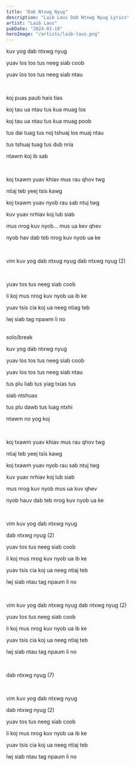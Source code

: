 ```yaml
---
title: "Dab Ntxwg Nyug"
description: "Laib Laus Dab Ntxwg Nyug Lyrics"
artist: "Laib Laus"
pubDate: "2024-03-19"
heroImage: "/artists/laib-laus.png"
---
```


kuv yog dab ntxwg nyug

yuav los tos tus neeg siab coob

yuav los tos tus neeg siab ntau

<br />

koj puas paub hais tias

koj tau ua ntau tus kua muag los

koj tau ua ntau tus kua muag poob

tus dai tuag tus noj tshuaj
los muaj ntau

tus tshuaj tuag tus dub nria

ntawm koj ib sab

<br />

koj txawm yuav khiav mus rau qhov twg

ntiaj teb yeej tsis kawg

koj txawm yuav nyob rau sab ntuj twg

kuv yuav nrhiav koj lub siab

mus nrog kuv nyob... mus ua kev qhev

nyob hav dab teb nrog kuv nyob ua ke

<br />

vim kuv yog dab ntxug nyug
dab ntxwg nyug (2)

<br />

yuav tos tus neeg siab coob

li koj mus nrog kuv nyob ua ib ke

yuav tsis cia koj ua neeg ntiag teb

lwj siab tag npawm li no

<br />
solo/break
<br />

kuv yog dab ntxwg nyug

yuav los tos tus neeg siab coob

yuav los tos tus neeg siab ntau

tus plu liab tus yiag txias tus

siab ntshuas

tus plu dawb tus luag ntxhi

ntawm no yog koj

<br />

koj txawm yuav khiav mus rau qhov twg

ntiaj teb yeej tsis kawg

koj txawm yuav nyob rau sab ntuj twg

kuv yuav nrhiav koj lub siab

mus nrog kuv nyob mus ua kuv qhev

nyob hauv dab teb nrog kuv nyob ua ke

<br />

vim kuv yog dab ntxwg nyug

dab ntxwg nyug (2)

yuav tos tus neeg siab coob

li koj mus nrog kuv nyob ua ib ke

yuav tsis cia koj ua neeg ntiaj teb

lwj siab ntau tag npaum li no

<br />

vim kuv yog dab ntxwg nyug
dab ntxwg nyug (2)

yuav tos tus neeg siab coob

li koj mus nrog kuv nyob ua ib ke

yuav tsis cia koj ua neeg ntiaj teb

lwj siab ntau tag npaum li no

<br />

dab ntxwg nyug (7)

<br />

vim kuv yog dab ntxwg nyug

dab ntxwg nyug (2)

yuav tos tus neeg siab coob

li koj mus nrog kuv nyob ua ib ke

yuav tsis cia koj ua neeg ntiaj teb

lwj siab ntau tag npaum li no
